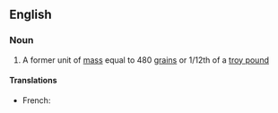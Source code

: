 ==English==

===Noun===
{{en-noun|sg=[[troy]] [[ounce]]}}

# A former unit of [[mass]] equal to 480 [[grain]]s or 1/12th of a [[troy pound]]

====Translations====
{{trans-top|}}
* French: {{t|fr|once troy|f}}
{{trans-mid}}
{{trans-bottom}}